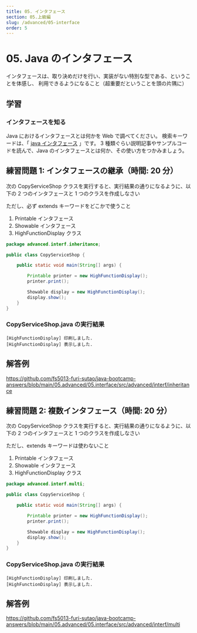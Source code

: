 ```yaml
---
title: 05. インタフェース
section: 05.上級編
slug: /advanced/05-interface
order: 5
---
```


# 05. Java のインタフェース

<p class="goal">
  インタフェースは、取り決めだけを行い、実装がない特別な型である、ということを体感し、
  利用できるようになること（超重要だということを頭の片隅に）
</p>

## 学習

### インタフェースを知る

Java におけるインタフェースとは何かを Web で調べてください。
検索キーワードは、「 [java インタフェース](https://www.google.com/search?q=java+インタフェース) 」です。
3 種類ぐらい説明記事やサンプルコードを読んで、Java のインタフェースとは何か、その使い方をつかみましょう。

## 練習問題 1: インタフェースの継承（時間: 20 分）

次の CopyServiceShop クラスを実行すると、実行結果の通りになるように、以下の 2 つのインタフェースと 1 つのクラスを作成しなさい

ただし、必ず extends キーワードをどこかで使うこと

1. Printable インタフェース
2. Showable インタフェース
3. HighFunctionDisplay クラス

```java
package advanced.interf.inheritance;

public class CopyServiceShop {

    public static void main(String[] args) {

        Printable printer = new HighFunctionDisplay();
        printer.print();

        Showable display = new HighFunctionDisplay();
        display.show();
    }
}
```

### CopyServiceShop.java の実行結果

```console
[HighFunctionDisplay] 印刷しました.
[HighFunctionDisplay] 表示しました.
```

## 解答例

https://github.com/fs5013-furi-sutao/java-bootcamp-answers/blob/main/05.advanced/05.interface/src/advanced/interf/inheritance

## 練習問題 2: 複数インタフェース（時間: 20 分）

次の CopyServiceShop クラスを実行すると、実行結果の通りになるように、以下の 2 つのインタフェースと 1 つのクラスを作成しなさい

ただし、extends キーワードは使わないこと

1. Printable インタフェース
2. Showable インタフェース
3. HighFunctionDisplay クラス

```java
package advanced.interf.multi;

public class CopyServiceShop {

    public static void main(String[] args) {

        Printable printer = new HighFunctionDisplay();
        printer.print();

        Showable display = new HighFunctionDisplay();
        display.show();
    }
}
```

### CopyServiceShop.java の実行結果

```console
[HighFunctionDisplay] 印刷しました.
[HighFunctionDisplay] 表示しました.
```

## 解答例

https://github.com/fs5013-furi-sutao/java-bootcamp-answers/blob/main/05.advanced/05.interface/src/advanced/interf/multi
